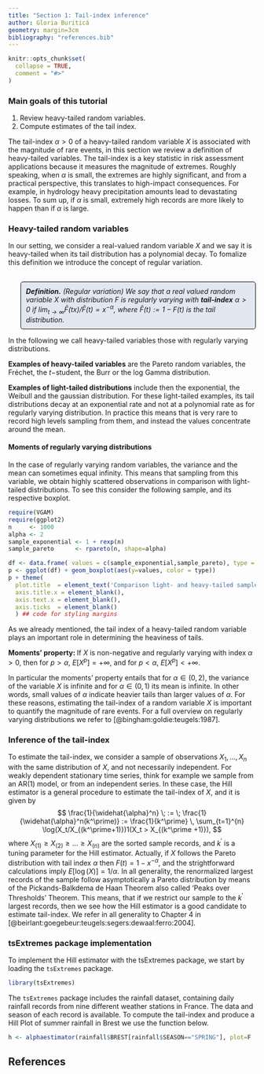 ```yaml
---
title: "Section 1: Tail-index inference"
author: Gloria Buriticá
geometry: margin=3cm
bibliography: "references.bib"
---
```


<style>
p.comment{
background-color: #E3E7F1;
padding: 10px;
border: 1px solid black;
margin-left: 25px;
border-radius: 5px;
font-style: italic;
}



</style>

```r
knitr::opts_chunk$set(
  collapse = TRUE,
  comment = "#>"
)
```

### Main goals of this tutorial
  1. Review heavy-tailed random variables.
  2. Compute estimates of the tail index.


The tail-index $\alpha > 0$ of a heavy-tailed random variable $X$ is associated with the magnitude of rare events, in this section we review a definition of heavy-tailed variables.
The tail-index is a key statistic in risk assessment applications because it measures the magnitude of extremes. Roughly speaking, when $\alpha$ is small, the extremes are highly significant, and from a practical perspective, this translates to high-impact consequences.  For example, in hydrology heavy precipitation amounts lead to devastating losses.
To sum up, if $\alpha$ is small, extremely high records are more likely to happen than if $\alpha$ is large. 


### Heavy-tailed random variables

In our setting, we consider a real-valued random variable $X$ and we say it is heavy-tailed when its tail distribution has a polynomial decay. 
To fomalize this definition we introduce the concept of regular variation.
<br>
<br>

<p class="comment">
**Definition.** (Regular variation)
We say that a real valued random variable $X$ with distribution $F$ is regularly varying with **tail-index** $\alpha > 0$ if $\lim_{t \to \infty}\bar F(tx)/\bar F(t) = x^{-\alpha},$ where $\bar F(t) := 1- F(t)$ is the tail distribution.
<p>

In the following we call heavy-tailed variables those with regularly varying distributions.

__Examples of heavy-tailed variables__ are the Pareto random variables, the Fréchet, the $t-$student, the Burr or the log Gamma distribution. 

__Examples of light-tailed distributions__ include then the exponential, the Weibull and the gaussian distribution. For these light-tailed examples, its tail distributions decay at an exponential rate and not at a polynomial rate as for regularly varying distribution. In practice this means that is very rare to record high levels sampling from them, and instead the values concentrate around the mean. 


#### Moments of regularly varying distributions
In the case of regularly varying random variables, the variance and the mean can sometimes equal infinity. This means that sampling from this variable, we obtain highly scattered observations in comparison with light-tailed distributions. To see this consider the following sample, and its respective boxplot.

```r
require(VGAM)
require(ggplot2)
n     <- 1000
alpha <- 2
sample_exponential <- 1 + rexp(n)
sample_pareto      <- rpareto(n, shape=alpha)
```

```r
df <- data.frame( values = c(sample_exponential,sample_pareto), type = c(rep('Exp',n), rep('Pareto',n)) )
p <- ggplot(df) + geom_boxplot(aes(y=values, color = type)) 
p + theme(
  plot.title  = element_text('Comparison light- and heavy-tailed samples'),
  axis.title.x = element_blank(),
  axis.text.x = element_blank(),
  axis.ticks  = element_blank()
  ) ## code for styling margins
```

As we already mentioned, the tail index of a heavy-tailed random variable plays an important role in determining the heaviness of tails. 

__Moments' property: __ If $X$ is non-negative and regularly varying with index $\alpha > 0$, then for $p > \alpha$, $E[X^p] = + \infty$, and for $p < \alpha$, $E[X^p] < + \infty$.

In particular the moments' property entails that for $\alpha \in (0,2)$, the variance of the variable $X$ is infinite and for $\alpha \in (0,1)$ its mean is infinite. In other words, small values of $\alpha$ indicate heavier tails than larger values of $\alpha$.
For these reasons, estimating the tail-index of a random variable $X$ is important to quantify the magnitude of rare events. 
For a full overview on regularly varying distributions we refer to  [@bingham:goldie:teugels:1987].




### Inference of the tail-index

To estimate the tail-index, we consider a sample of observations $X_1, \dots, X_n$ with the same distribution of $X$, and not necessarily independent.
For weakly dependent stationary time series, think for example we sample from an AR(1) model, or from an independent series. 
In these case, the Hill estimator is a general procedure to estimate the tail-index of $X$, and it is given by 
$$
\frac{1}{\widehat{\alpha}^n} \;  := \;  \frac{1}{\widehat{\alpha}^n(k^\prime)}  := \frac{1}{k^\prime} \, \sum_{t=1}^{n} \log(X_t/X_{(k^\prime+1)})1(X_t > X_{(k^\prime +1)}),
$$
where $X_{(1)} \geq X_{(2)} \geq \dots \geq  X_{(n)}$ are the sorted sample records, and $k^\prime$ is a tuning parameter for the Hill estimator.
Actually, if $X$ follows the Pareto distribution with tail index $\alpha$ then $F(t) = 1 -x^{-\alpha}$, and the strightforward calculations imply  $E[\log(X)] = 1/\alpha$. 
In all generality, the renormalized largest records of the sample follow asymptotically a Pareto distribution by means of the Pickands-Balkdema de Haan Theorem also called 'Peaks over Thresholds' Theorem. 
This means, that if we restrict our sample to the $k^\prime$ largest records, then we see how the Hill estimator is a good candidate to estimate tail-index.
We refer in all generality to Chapter 4 in [@beirlant:goegebeur:teugels:segers:dewaal:ferro:2004].

### tsExtremes package implementation
\par 
To implement the Hill estimator with the tsExtremes package,  we start by loading the $\texttt{tsExtremes}$ package.

```r
library(tsExtremes)
```


The $\texttt{tsExtremes}$ package includes the rainfall dataset, containing daily rainfall records from nine different weather stations in France. The data and season of each record is available. To compute the tail-index and produce a Hill Plot of summer rainfall in Brest we use the function below.



```r
h <- alphaestimator(rainfall$BREST[rainfall$SEASON=="SPRING"], plot=F , R0 = 100,  hill=T ,  k1 = 300 )
```


## References
